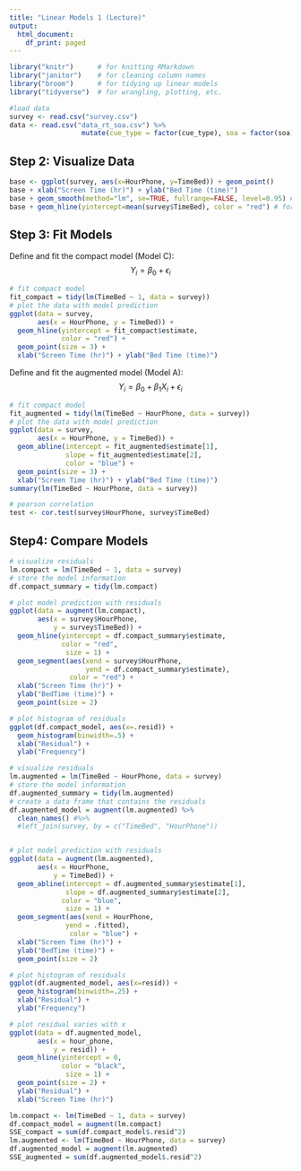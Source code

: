 ```yaml
---
title: "Linear Models 1 (Lecture)"
output:
  html_document:
    df_print: paged
---
```


```r
library("knitr")      # for knitting RMarkdown 
library("janitor")    # for cleaning column names
library("broom")      # for tidying up linear models 
library("tidyverse")  # for wrangling, plotting, etc.
```


```r
#load data
survey <- read.csv("survey.csv")  
data <- read.csv("data_rt_soa.csv") %>%
                  mutate(cue_type = factor(cue_type), soa = factor(soa))
```

## Step 2: Visualize Data
```r
base <- ggplot(survey, aes(x=HourPhone, y=TimeBed)) + geom_point()
base + xlab("Screen Time (hr)") + ylab("Bed Time (time)")
base + geom_smooth(method="lm", se=TRUE, fullrange=FALSE, level=0.95) # for linear fit
base + geom_hline(yintercept=mean(survey$TimeBed), color = "red") # for compact
```

## Step 3: Fit Models
Define and fit the compact model (Model C): $$Y_{i} = \beta_{0} + \epsilon_{i}$$
```r
# fit compact model
fit_compact = tidy(lm(TimeBed ~ 1, data = survey))
# plot the data with model prediction
ggplot(data = survey,
       aes(x = HourPhone, y = TimeBed)) + 
  geom_hline(yintercept = fit_compact$estimate,
             color = "red") +
  geom_point(size = 3) +
  xlab("Screen Time (hr)") + ylab("Bed Time (time)")
```
Define and fit the augmented model (Model A): $$Y_{i} = \beta_{0} + \beta_{1}X_{i}+ \epsilon_{i}$$
```r
# fit compact model
fit_augmented = tidy(lm(TimeBed ~ HourPhone, data = survey))
# plot the data with model prediction
ggplot(data = survey,
       aes(x = HourPhone, y = TimeBed)) + 
  geom_abline(intercept = fit_augmented$estimate[1],
              slope = fit_augmented$estimate[2],
              color = "blue") +
  geom_point(size = 3) +
  xlab("Screen Time (hr)") + ylab("Bed Time (time)")
summary(lm(TimeBed ~ HourPhone, data = survey))
```
```r
# pearson correlation
test <- cor.test(survey$HourPhone, survey$TimeBed)
```
## Step4: Compare Models
```r
# visualize residuals
lm.compact = lm(TimeBed ~ 1, data = survey)
# store the model information
df.compact_summary = tidy(lm.compact)

# plot model prediction with residuals
ggplot(data = augment(lm.compact),
       aes(x = survey$HourPhone,
           y = survey$TimeBed)) +
  geom_hline(yintercept = df.compact_summary$estimate,
             color = "red",
              size = 1) +
  geom_segment(aes(xend = survey$HourPhone,
                   yend = df.compact_summary$estimate),
               color = "red") + 
  xlab("Screen Time (hr)") + 
  ylab("BedTime (time)") +
  geom_point(size = 2) 

# plot histogram of residuals
ggplot(df.compact_model, aes(x=.resid)) + 
  geom_histogram(binwidth=.5) +
  xlab("Residual") +
  ylab("Frequency")
```
```r
# visualize residuals
lm.augmented = lm(TimeBed ~ HourPhone, data = survey)
# store the model information
df.augmented_summary = tidy(lm.augmented)
# create a data frame that contains the residuals
df.augmented_model = augment(lm.augmented) %>% 
  clean_names() #%>% 
  #left_join(survey, by = c("TimeBed", "HourPhone"))


# plot model prediction with residuals
ggplot(data = augment(lm.augmented),
       aes(x = HourPhone,
           y = TimeBed)) +
  geom_abline(intercept = df.augmented_summary$estimate[1],
              slope = df.augmented_summary$estimate[2],
             color = "blue",
              size = 1) +
  geom_segment(aes(xend = HourPhone,
              yend = .fitted),
               color = "blue") + 
  xlab("Screen Time (hr)") + 
  ylab("BedTime (time)") +
  geom_point(size = 2) 

# plot histogram of residuals
ggplot(df.augmented_model, aes(x=resid)) + 
  geom_histogram(binwidth=.25) +
  xlab("Residual") +
  ylab("Frequency")

# plot residual varies with x
ggplot(data = df.augmented_model,
       aes(x = hour_phone,
           y = resid)) + 
  geom_hline(yintercept = 0,
             color = "black",
              size = 1) +
  geom_point(size = 2) +
  ylab("Residual") +
  xlab("Screen Time (hr)")
```

```r
lm.compact <- lm(TimeBed ~ 1, data = survey)
df.compact_model = augment(lm.compact)
SSE_compact = sum(df.compact_model$.resid^2)
lm.augmented <- lm(TimeBed ~ HourPhone, data = survey)
df.augmented_model = augment(lm.augmented)
SSE_augmented = sum(df.augmented_model$.resid^2)
```

